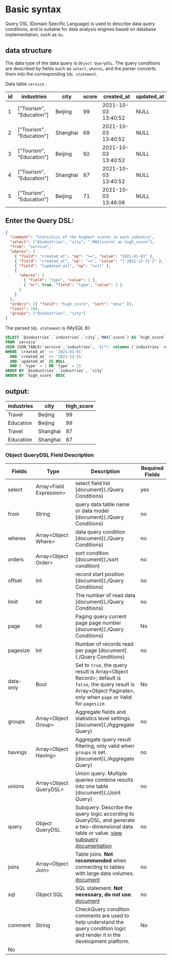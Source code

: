 # Basic syntax

Query DSL (Domain Specific Language) is used to describe data query conditions, and is suitable for data analysis engines based on database implementation, such as `Xu`.

## data structure

The data type of the data query is `Object QueryDSL`. The query conditions are described by fields such as `select`, `wheres`, and the parser converts them into the corresponding `SQL statement`.

Data table `service` :

| id  | industries               | city     | score | created_at          | updated_at |
| --- | ------------------------ | -------- | ----- | ------------------- | ---------- |
| 1   | ["Tourism", "Education"] | Beijing  | 99    | 2021-10-03 13:40:52 | NULL       |
| 2   | ["Tourism", "Education"] | Shanghai | 68    | 2021-10-03 13:40:52 | NULL       |
| 3   | ["Tourism", "Education"] | Beijing  | 92    | 2021-10-03 13:40:52 | NULL       |
| 4   | ["Tourism", "Education"] | Shanghai | 87    | 2021-10-03 13:40:52 | NULL       |
| 5   | ["Tourism", "Education"] | Beijing  | 71    | 2021-10-03 13:46:06 | NULL       |

## Enter the Query DSL:

```json
{
  "comment": "Statistics of the highest scores in each industry",
  "select": ["@industries", "city", ":MAX(score) as high_score"],
  "from": "service",
  "wheres": [
    { "field": "created_at", "op": ">=", "value": "2021-01-01" },
    { "field": "created_at", "op": "<=", "value": "{'2021-12-31'}" },
    { "field": "{updated_at}", "op": "null" },
    {
      "wheres": [
        { "field": "type", "value": 1 },
        { "or": true, "field": "type", "value": 2 }
      ]
    }
  ],
  "orders": [{ "field": "high_score", "sort": "desc" }],
  "limit": 100,
  "groups": ["@industries", "city"]
}
```

The parsed `SQL statement` is (MySQL 8):

```sql
SELECT `@industries`.`industries`,`city`, MAX(`score`) AS `high_score`
FROM `service`
JOIN JSON_TABLE(`service`.`industries`, '$[*]' columns (`industries` varchar(50) path '$') ) as `@industries`
WHERE `created_at` >= '2021-01-01'
  AND `created_at` <= '2021-12-31'
  AND `updated_at` IS NULL
  AND ( `type` = 1 OR `type` = 2)
GROUP BY `@industries`.`industries`, `city`
ORDER BY `high_score` DESC
```

## output:

| industries | city     | high_score |
| ---------- | -------- | ---------- |
| Travel     | Beijing  | 99         |
| Education  | Beijing  | 99         |
| Travel     | Shanghai | 87         |
| Education  | Shanghai | 87         |

### Object QueryDSL Field Description

| Fields    | Type                      | Description                                                                                                                                                            | Required Fields |
| --------- | ------------------------- | ---------------------------------------------------------------------------------------------------------------------------------------------------------------------- | --------------- |
| select    | Array\<Field Expression\> | select field list [document](./Query Conditions)                                                                                                                       | yes             |
| from      | String                    | query data table name or data model [document](./Query Conditions)                                                                                                     | no              |
| wheres    | Array\<Object Where\>     | data query condition [document](./Query Conditions)                                                                                                                    | no              |
| orders    | Array\<Object Order\>     | sort condition [document](./sort condition)                                                                                                                            | no              |
| offset    | Int                       | record start position [document](./Query Conditions)                                                                                                                   | no              |
| limit     | Int                       | The number of read data [document](./Query Conditions)                                                                                                                 | no              |
| page      | Int                       | Paging query current page page number [document](./Query Conditions)                                                                                                   | No              |
| pagesize  | Int                       | Number of records read per page [document](./Query Conditions)                                                                                                         | no              |
| data-only | Bool                      | Set to `true`, the query result is Array\<Object Record\>; default is `false`, the query result is Array\<Object Paginate\>, only when `page` or Valid for `pagesize`. | No              |
| groups    | Array\<Object Group\>     | Aggregate fields and statistics level settings. [document](./Aggregate Query)                                                                                          | no              |
| havings   | Array\<Object Having\>    | Aggregate query result filtering, only valid when `groups` is set. [document](./Aggregate Query)                                                                       | no              |
| unions    | Array\<Object QueryDSL\>  | Union query. Multiple queries combine results into one table [document](./Joint Query)                                                                                 | no              |
| query     | Object QueryDSL           | Subquery. Describe the query logic according to QueryDSL, and generate a two-dimensional data table or value. [view subquery documentation](./Subquery)                | no              |
| joins     | Array\<Object Join\>      | Table joins. **Not recommended** when connecting to tables with large data volumes. [document](./Subquery)                                                             | no              |
| sql       | Object SQL                | SQL statement. **Not necessary, do not use**. [document](./Subquery)                                                                                                   | no              |
| comment   | String                    | CheckQuery condition comments are used to help understand the query condition logic and render it in the development platform.                                         | No              |
| No        |

<Div style={{ display: "flex", justifyContent: "space-between" }}>
  <Link
    type="prev"
    title="Introduction"
    link="Manual/Query DSL/Introduction"
  ></Link>
  <Link type="next" title="Query" link="Manual/Query DSL/Query"></Link>
</Div>
